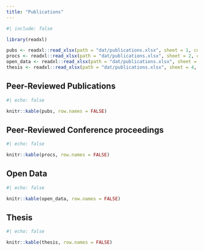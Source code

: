 ```yaml
---
title: "Publications"
---
```


```r
#| include: false

library(readxl)

pubs <- readxl::read_xlsx(path = "dat/publications.xlsx", sheet = 1, col_names = TRUE)
procs <- readxl::read_xlsx(path = "dat/publications.xlsx", sheet = 2, col_names = TRUE)
open_data <- readxl::read_xlsx(path = "dat/publications.xlsx", sheet = 3, col_names = TRUE)
thesis <- readxl::read_xlsx(path = "dat/publications.xlsx", sheet = 4, col_names = TRUE)

```


## Peer-Reviewed Publications


```r
#| echo: false

knitr::kable(pubs, row.names = FALSE)
```

## Peer-Reviewed Conference proceedings 


```r
#| echo: false

knitr::kable(procs, row.names = FALSE)
```

## Open Data


```r
#| echo: false

knitr::kable(open_data, row.names = FALSE)
```

## Thesis

```r
#| echo: false

knitr::kable(thesis, row.names = FALSE)
```